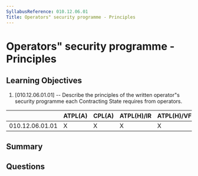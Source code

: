 ```yaml
---
SyllabusReference: 010.12.06.01
Title: Operators" security programme - Principles
---
```


# Operators" security programme - Principles

## Learning Objectives

1. [010.12.06.01.01] -- Describe the principles of the written operator"s
   security programme each Contracting State requires from operators.

|                 | ATPL(A) | CPL(A) | ATPL(H)/IR | ATPL(H)/VFR | CPL(H) | IR  | CBIR(A) |
| --------------- | ------- | ------ | ---------- | ----------- | ------ | --- | ------- |
| 010.12.06.01.01 | X       | X      | X          | X           | X      |     |         |

## Summary

## Questions
